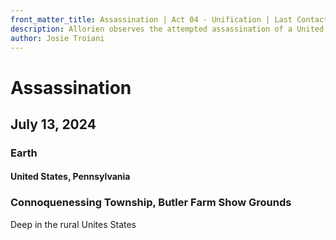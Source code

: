 ```yaml
---
front_matter_title: Assassination | Act 04 - Unification | Last Contact
description: Allorien observes the attempted assassination of a United States presidential candidate and intentionally prevents it.
author: Josie Troiani
---
```

# Assassination

## July 13, 2024

### Earth

#### United States, Pennsylvania

### Connoquenessing Township, Butler Farm Show Grounds

Deep in the rural Unites States
